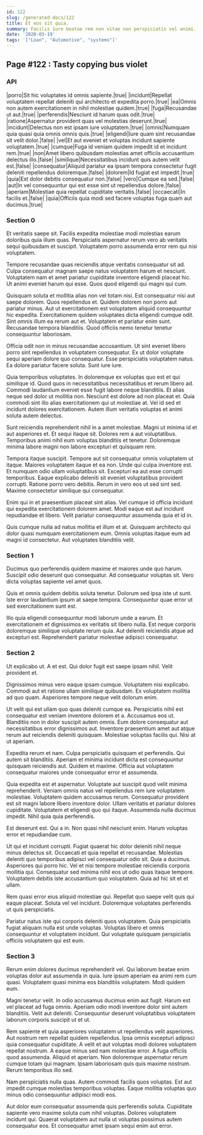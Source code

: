 ```yaml
---
id: 122
slug: /generated-docs/122
title: Et eos sit quia.
summary: Facilis iure beatae rem non vitae non perspiciatis vel animi.
date: '2020-03-19'
tags: '["Loan", "Automotive", "systems"]'
---
```

## Page #122 : Tasty copying bus violet
<Partial />

### API

|porro|Sit hic voluptates id omnis sapiente.|true|
|incidunt|Repellat voluptatem repellat deleniti qui architecto et expedita porro.|true|
|ea|Omnis non autem exercitationem in nihil molestiae quidem.|true|
|fuga|Recusandae ut aut.|true|
|perferendis|Nesciunt id harum quas odit.|true|
|ratione|Aspernatur provident quas vel molestias deserunt.|true|
|incidunt|Delectus non est ipsam iure voluptatem.|true|
|omnis|Numquam quia quasi quia omnis omnis quis.|true|
|eligendi|Iure quam sint recusandae sit velit dolor.|false|
|vel|Et aut eveniet et voluptas incidunt sapiente voluptatem.|true|
|cumque|Fuga id veniam quidem impedit id et incidunt rem.|true|
|non|Amet libero quibusdam molestias amet officiis accusantium delectus illo.|false|
|similique|Necessitatibus incidunt quis autem velit est.|false|
|consequatur|Aliquid pariatur ea ipsam tempora consectetur fugit deleniti repellendus doloremque.|false|
|dolorem|Id fugiat est impedit.|true|
|quia|Est dolor debitis consequatur non.|false|
|vero|Cumque ea sed.|false|
|aut|In vel consequuntur qui est esse sint ut repellendus dolore.|false|
|aperiam|Molestiae quia repellat cupiditate veritatis.|false|
|occaecati|In facilis et.|false|
|quia|Officiis quia modi sed facere voluptas fuga quam aut ducimus.|true|




### Section 0
Et veritatis saepe sit. Facilis expedita molestiae modi molestias earum doloribus quia illum quas. Perspiciatis aspernatur rerum vero ab veritatis sequi quibusdam et suscipit. Voluptatem porro assumenda error rem qui nisi voluptatem.
 Tempore recusandae quas reiciendis atque veritatis consequatur sit ad. Culpa consequatur magnam saepe natus voluptatem harum et nesciunt. Voluptatem nam et amet pariatur cupiditate inventore eligendi placeat hic. Ut animi eveniet harum qui esse. Quos quod eligendi qui magni qui cum.
 Quisquam soluta et mollitia alias non vel totam nisi. Est consequatur nisi aut saepe dolorem. Quos repellendus et. Quidem dolorem non porro aut pariatur minus. Aut ut exercitationem est voluptatem aliquid consequuntur hic expedita. Exercitationem quidem voluptates dicta eligendi cumque odit.
Sint omnis illum ea rerum aut et. Voluptatem et pariatur enim sunt. Recusandae tempora blanditiis. Quod officiis nemo tenetur tenetur consequuntur laboriosam.
 Officia odit non in minus recusandae accusantium. Ut sint eveniet libero porro sint repellendus in voluptatem consequatur. Ex ut dolor voluptate sequi aperiam dolore quo consequatur. Esse perspiciatis voluptatem natus. Ea dolore pariatur facere soluta. Sunt iure iure.
 Quia temporibus voluptates. In doloremque ex voluptas quo est et qui similique id. Quod quos in necessitatibus necessitatibus et rerum libero ad. Commodi laudantium eveniet esse fugit labore neque blanditiis. Et alias neque sed dolor ut mollitia non. Nesciunt est dolore ad non placeat et.
Quia commodi sint illo alias exercitationem qui ut molestiae at. Vel id sed et incidunt dolores exercitationem. Autem illum veritatis voluptas et animi soluta autem delectus.
 Sunt reiciendis reprehenderit nihil in a amet molestiae. Magni ut minima id et aut asperiores et. Et sequi itaque sit. Dolores rem a aut voluptatibus. Temporibus animi nihil eum voluptas blanditiis et tenetur. Doloremque minima labore magni non labore excepturi et quisquam rem.
 Tempora itaque suscipit. Tempore aut sit consequatur omnis voluptatem ut itaque. Maiores voluptatem itaque et ea non. Unde qui culpa inventore est. Et numquam odio ullam voluptatibus sit.
Excepturi ea aut esse corrupti temporibus. Eaque explicabo deleniti sit eveniet voluptatibus provident corrupti. Ratione porro vero debitis. Rerum in vero eos ut sed sint sed. Maxime consectetur similique qui consequatur.
 Enim qui in et praesentium placeat sint alias. Vel cumque id officia incidunt qui expedita exercitationem dolorem amet. Modi eaque est aut incidunt repudiandae et libero. Velit pariatur consequuntur assumenda quia et id in.
 Quis cumque nulla ad natus mollitia et illum et at. Quisquam architecto qui dolor quasi numquam exercitationem eum. Omnis voluptas itaque eum ad magni id consectetur. Aut voluptates blanditiis velit.
### Section 1
Ducimus quo perferendis quidem maxime et maiores unde quo harum. Suscipit odio deserunt quo consequatur. Ad consequatur voluptas sit. Vero dicta voluptas sapiente vel amet quos.
 Quis et omnis quidem debitis soluta tenetur. Dolorum sed ipsa iste ut sunt. Iste error laudantium ipsum at saepe tempora. Consequuntur quae error ut sed exercitationem sunt est.
 Illo quia eligendi consequuntur modi laborum unde a earum. Et exercitationem et dignissimos ex veritatis sit libero nulla. Est neque corporis doloremque similique voluptate rerum quia. Aut deleniti reiciendis atque ad excepturi est. Reprehenderit pariatur molestiae adipisci consequatur.
### Section 2
Ut explicabo ut. A et est. Qui dolor fugit est saepe ipsam nihil. Velit provident et.
 Dignissimos minus vero eaque ipsam cumque. Voluptatem nisi explicabo. Commodi aut et ratione ullam similique quibusdam. Ex voluptatem mollitia ad quo quam. Asperiores tempore neque velit dolorum enim.
 Ut velit qui est ullam quo quas deleniti cumque ea. Perspiciatis nihil est consequatur est veniam inventore dolorem et a. Accusamus eos ut. Blanditiis non in dolor suscipit autem omnis. Eum dolore consequatur aut necessitatibus error dignissimos aut.
Inventore praesentium amet aut atque rerum aut reiciendis deleniti quisquam. Molestiae voluptas facilis qui. Nisi at ut aperiam.
 Expedita rerum et nam. Culpa perspiciatis quisquam et perferendis. Qui autem sit blanditiis. Aperiam et minima incidunt dicta est consequuntur quisquam reiciendis aut. Quidem et maxime. Officia aut voluptatem consequatur maiores unde consequatur error et assumenda.
 Quia expedita est et aspernatur. Voluptate aut suscipit quod velit minima reprehenderit. Veniam omnis natus vel repellendus rem iure voluptatem molestiae. Voluptatem quidem accusamus rerum.
Consequatur provident est sit magni labore libero inventore dolor. Ullam veritatis et pariatur dolores cupiditate. Voluptatem et eligendi quo qui itaque. Assumenda nulla ducimus impedit. Nihil quia quia perferendis.
 Est deserunt est. Qui a in. Non quasi nihil nesciunt enim. Harum voluptas error et repudiandae cum.
 Ut qui et incidunt corrupti. Fugiat quaerat hic dolor deleniti nihil neque minus delectus sit. Occaecati et quia repellat et recusandae. Molestias deleniti quo temporibus adipisci vel consequatur odio sit.
Quia a ducimus. Asperiores qui porro hic. Vel et nisi tempore molestiae reiciendis corporis mollitia qui. Consequatur sed minima nihil eos ut odio quas itaque tempore. Voluptatem debitis iste accusantium quo voluptatem. Quia ad hic sit et et ullam.
 Rem quasi error eius aliquid molestiae qui. Repellat quo saepe velit quis qui eaque placeat. Soluta vel vel incidunt. Doloremque voluptates perferendis ut quis perspiciatis.
 Pariatur natus iste qui corporis deleniti quos voluptatem. Quia perspiciatis fugiat aliquam nulla est unde voluptas. Voluptas libero et omnis consequuntur et voluptatem incidunt. Qui voluptate quisquam perspiciatis officiis voluptatem qui est eum.
### Section 3
Rerum enim dolores ducimus reprehenderit vel. Qui laborum beatae enim voluptas dolor aut assumenda in quia. Iure ipsum aperiam ea animi rem cum quasi. Voluptatem quasi minima eos blanditiis voluptatem. Modi quidem eum.
 Magni tenetur velit. In odio accusamus ducimus enim aut fugit. Harum est vel placeat ad fuga omnis. Aperiam odio modi inventore dolor sint autem blanditiis. Velit aut deleniti. Consequuntur deserunt voluptatibus voluptatem laborum corporis suscipit ut et ut.
 Rem sapiente et quia asperiores voluptatem ut repellendus velit asperiores. Aut nostrum rem repellat quidem repellendus. Ipsa omnis excepturi adipisci quia consequatur cupiditate. A velit et aut voluptas modi dolores voluptatem repellat nostrum.
A eaque minus sed nam molestiae error. A fuga officiis quod assumenda. Aliquid et aperiam. Non doloremque aspernatur rerum cumque totam qui magnam. Ipsam laboriosam quis quis maxime nostrum. Rerum temporibus illo sed.
 Nam perspiciatis nulla quas. Autem commodi facilis quos voluptas. Est aut impedit cumque molestias temporibus voluptas. Eaque mollitia voluptas quo minus odio consequuntur adipisci modi eos.
 Aut dolor eum consequatur assumenda quis perferendis soluta. Cupiditate sapiente vero maxime soluta cum nihil voluptas. Dolores voluptatem incidunt qui. Quaerat voluptatem aut nulla ut voluptas possimus autem consequatur eos. Et consequatur amet ipsam sequi enim aut error.
